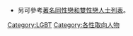 *另可參考[[著名同性戀和雙性戀人士列表|著名同性戀和雙性戀人士列表]]。
{{Commonscat|LGBT people}}

[[Category:LGBT|Category:LGBT]]
[[Category:各性取向人物|Category:各性取向人物]]
